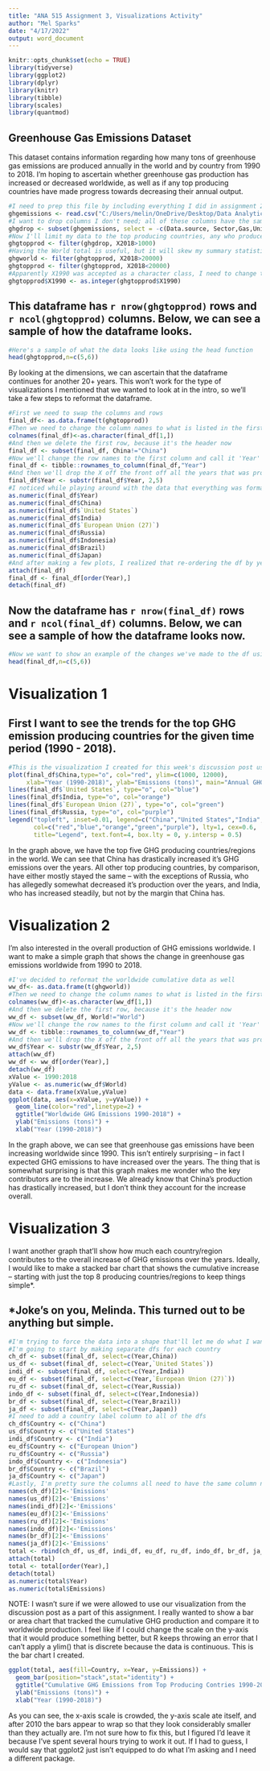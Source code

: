 ---
title: "ANA 515 Assignment 3, Visualizations Activity"
author: "Mel Sparks"
date: "4/17/2022"
output: word_document
---

```{r setup, include=FALSE}
knitr::opts_chunk$set(echo = TRUE)
library(tidyverse)
library(ggplot2)
library(dplyr)
library(knitr)
library(tibble)
library(scales)
library(quantmod)
```

## Greenhouse Gas Emissions Dataset

This dataset contains information regarding how many tons of greenhouse gas emissions are produced annually in the world and by country from 1990 to 2018. I’m hoping to ascertain whether greenhouse gas production has increased or decreased worldwide, as well as if any top producing countries have made progress towards decreasing their annual output.

```{r ghg data prep, include=FALSE} 
#I need to prep this file by including everything I did in assignment 2
ghgemissions <- read.csv("C:/Users/melin/OneDrive/Desktop/Data Analytics M.S/ANA515/Week 4/ALL GHG_historical_emissions.csv")
#I want to drop columns I don't need; all of these columns have the same entry for all observations
ghgdrop <- subset(ghgemissions, select = -c(Data.source, Sector,Gas,Unit))
#Now I'll limit my data to the top producing countries, any who produced less than 1000 tons of ghg emissions in 2018
ghgtopprod <- filter(ghgdrop, X2018>1000)
#Having the World total is useful, but it will skew my summary statistics at the end of this, so I'll put it in it's own dataset
ghgworld <- filter(ghgtopprod, X2018>20000)
ghgtopprod <- filter(ghgtopprod, X2018<20000)
#Apparently X1990 was accepted as a character class, I need to change that to integer
ghgtopprod$X1990 <- as.integer(ghgtopprod$X1990)

```


## This dataframe has `r nrow(ghgtopprod)` rows and `r ncol(ghgtopprod)` columns. Below, we can see a sample of how the dataframe looks.

```{r ghg data original, echo=FALSE} 
#Here's a sample of what the data looks like using the head function
head(ghgtopprod,n=c(5,6))
```

By looking at the dimensions, we can ascertain that the dataframe continues for another 20+ years. This won't work for the type of visualizations I mentioned that we wanted to look at in the intro, so we'll take a few steps to reformat the dataframe.

```{r ghg data reformat 1, include=FALSE} 
#First we need to swap the columns and rows
final_df<- as.data.frame(t(ghgtopprod))
#Then we need to change the column names to what is listed in the first row
colnames(final_df)<-as.character(final_df[1,])
#And then we delete the first row, because it's the header now
final_df <- subset(final_df, China!="China")
#Now we'll change the row names to the first column and call it 'Year'
final_df <- tibble::rownames_to_column(final_df,"Year")
#And then we'll drop the X off the front off all the years that was produced when we imported the original csv and they were column names
final_df$Year <- substr(final_df$Year, 2,5)
#I noticed while playing around with the data that everything was formatted as character; I wanted to change all of this to numeric values
as.numeric(final_df$Year)
as.numeric(final_df$China)
as.numeric(final_df$`United States`)
as.numeric(final_df$India)
as.numeric(final_df$`European Union (27)`)
as.numeric(final_df$Russia)
as.numeric(final_df$Indonesia)
as.numeric(final_df$Brazil)
as.numeric(final_df$Japan)
#And after making a few plots, I realized that re-ordering the df by year in ascending order might help (I'm not sure if it actually did anything or not)
attach(final_df)
final_df <- final_df[order(Year),]
detach(final_df)
```

## Now the dataframe has `r nrow(final_df)` rows and `r ncol(final_df)` columns. Below, we can see a sample of how the dataframe looks now.

```{r ghg data reformat 2, echo=FALSE} 
#Now we want to show an example of the changes we've made to the df using the head function again
head(final_df,n=c(5,6))
```

# Visualization 1

## First I want to see the trends for the top GHG emission producing countries for the given time period (1990 - 2018).

```{r ghg visualization 1, echo=FALSE}
#This is the visualization I created for this week's discussion post using the baseline R plot functions
plot(final_df$China,type="o", col="red", ylim=c(1000, 12000), 
     xlab="Year (1990-2018)", ylab="Emissions (tons)", main="Annual GHG Emissions")
lines(final_df$`United States`, type="o", col="blue")
lines(final_df$India, type="o", col="orange")
lines(final_df$`European Union (27)`, type="o", col="green")
lines(final_df$Russia, type="o", col="purple")
legend("topleft", inset=0.01, legend=c("China","United States","India","European Union","Russia"),
       col=c("red","blue","orange","green","purple"), lty=1, cex=0.6,
       title="Legend", text.font=4, box.lty = 0, y.intersp = 0.5)
```

In the graph above, we have the top five GHG producing countries/regions in the world. We can see that China has drastically increased it's GHG emissions over the years. All other top producing countries, by comparison, have either mostly stayed the same -- with the exceptions of Russia, who has allegedly somewhat decreased it's production over the years, and India, who has increased steadily, but not by the margin that China has.

# Visualization 2

I'm also interested in the overall production of GHG emissions worldwide. I want to make a simple graph that shows the change in greenhouse gas emissions worldwide from 1990 to 2018.

```{r ghg worldwide, echo=FALSE}
#I've decided to reformat the worldwide cumulative data as well
ww_df<- as.data.frame(t(ghgworld))
#Then we need to change the column names to what is listed in the first row
colnames(ww_df)<-as.character(ww_df[1,])
#And then we delete the first row, because it's the header now
ww_df <- subset(ww_df, World!="World")
#Now we'll change the row names to the first column and call it 'Year'
ww_df <- tibble::rownames_to_column(ww_df,"Year")
#And then we'll drop the X off the front off all the years that was produced when we imported the original csv and they were column names
ww_df$Year <- substr(ww_df$Year, 2,5)
attach(ww_df)
ww_df <- ww_df[order(Year),]
detach(ww_df)
xValue <- 1990:2018
yValue <- as.numeric(ww_df$World)
data <- data.frame(xValue,yValue)
ggplot(data, aes(x=xValue, y=yValue)) +
  geom_line(color="red",linetype=2) +
  ggtitle("Worldwide GHG Emissions 1990-2018") +
  ylab("Emissions (tons)") +
  xlab("Year (1990-2018)")
```

In the graph above, we can see that greenhouse gas emissions have been increasing worldwide since 1990. This isn't entirely surprising -- in fact I expected GHG emissions to have increased over the years. The thing that is somewhat surprising is that this graph makes me wonder who the key contributors are to the increase. We already know that China's production has drastically increased, but I don't think they account for the increase overall.

# Visualization 3

I want another graph that'll show how much each country/region contributes to the overall increase of GHG emissions over the years. Ideally, I would like to make a stacked bar chart that shows the cumulative increase -- starting with just the top 8 producing countries/regions to keep things simple*.

## *Joke's on you, Melinda. This turned out to be anything but simple.

```{r barplot data prep, include=FALSE}
#I'm trying to force the data into a shape that'll let me do what I want with it. For the sake of simplicity, I will do just the top producing countries.
#I'm going to start by making separate dfs for each country
ch_df <- subset(final_df, select=c(Year,China))
us_df <- subset(final_df, select=c(Year,`United States`))
indi_df <- subset(final_df, select=c(Year,India))
eu_df <- subset(final_df, select=c(Year,`European Union (27)`))
ru_df <- subset(final_df, select=c(Year,Russia))
indo_df <- subset(final_df, select=c(Year,Indonesia))
br_df <- subset(final_df, select=c(Year,Brazil))
ja_df <- subset(final_df, select=c(Year,Japan))
#I need to add a country label column to all of the dfs
ch_df$Country <- c("China")
us_df$Country <- c("United States")
indi_df$Country <- c("India")
eu_df$Country <- c("European Union")
ru_df$Country <- c("Russia")
indo_df$Country <- c("Indonesia")
br_df$Country <- c("Brazil")
ja_df$Country <- c("Japan")
#Lastly, I'm pretty sure the columns all need to have the same column names, so I want to rename the existing middle columns to "Emissions" instead of the individual country
names(ch_df)[2]<-'Emissions'
names(us_df)[2]<-'Emissions'
names(indi_df)[2]<-'Emissions'
names(eu_df)[2]<-'Emissions'
names(ru_df)[2]<-'Emissions'
names(indo_df)[2]<-'Emissions'
names(br_df)[2]<-'Emissions'
names(ja_df)[2]<-'Emissions'
total <- rbind(ch_df, us_df, indi_df, eu_df, ru_df, indo_df, br_df, ja_df)
attach(total)
total <- total[order(Year),]
detach(total)
as.numeric(total$Year)
as.numeric(total$Emissions)
```

NOTE: I wasn't sure if we were allowed to use our visualization from the discussion post as a part of this assignment. I really wanted to show a bar or area chart that tracked the cumulative GHG production and compare it to worldwide production. I feel like if I could change the scale on the y-axis that it would produce something better, but R keeps throwing an error that I can't apply a ylim() that is discrete because the data is continuous. This is the bar chart I created.

```{r barplot, echo=FALSE}
ggplot(total, aes(fill=Country, x=Year, y=Emissions)) +
  geom_bar(position="stack",stat="identity") +
  ggtitle("Cumulative GHG Emissions from Top Producing Contries 1990-2018") +
  ylab("Emissions (tons)") +
  xlab("Year (1990-2018)")
```

As you can see, the x-axis scale is crowded, the y-axis scale ate itself, and after 2010 the bars appear to wrap so that they look considerably smaller than they actually are. I'm not sure how to fix this, but I figured I'd leave it because I've spent several hours trying to work it out. If I had to guess, I would say that ggplot2 just isn't equipped to do what I'm asking and I need a different package.